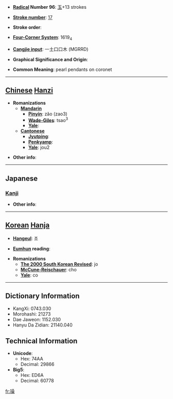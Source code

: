 * '''[[Wiktionary:Chinese radical index| Radical]] Number 96''': [[Wiktionary:Chinese radical index 玉|玉]]+13 strokes

* '''[[Wiktionary:Chinese total strokes index|Stroke number]]''': [[Wiktionary:Chinese total strokes index 17|17]]

* '''Stroke order''': 

* '''[[Wiktionary:Chinese four corner index|Four-Corner System]]''': 1619<sub>4</sub>

* '''[[Wiktionary:Chinese Cangjie index|Cangjie input]]''': 一土口口木 (MGRRD)

* '''Graphical Significance and Origin''': 

* '''Common Meaning''': pearl pendants on coronet

----

== [[Chinese]] [[Hanzi]] ==

* '''Romanizations'''
** '''[[Mandarin]]'''
*** '''[[Pinyin]]''': zǎo (zao3)
*** '''[[Wade-Giles]]''': tsao<sup>3</sup>
*** '''[[Yale]]''': 
** '''[[Cantonese]]'''
*** '''[[Jyutping]]''':
*** '''[[Penkyamp]]''': 
*** '''[[Yale]]''': jou2

* '''Other info''': 

----

==Japanese==
===[[Kanji]]===
{{kanji|on readings=[[そう]] (sō)
|kun readings=[[かざり]] (kazari)
}}

* '''Other info''':  

----

== [[Korean]] [[Hanja]] ==

* '''[[Hangeul]]''': 조

* '''[[Eumhun]] reading''': 

* '''Romanizations'''
** '''[[The 2000 South Korean Revised Romanization|The 2000 South Korean Revised]]''': jo
** '''[[McCune-Reischauer]]''': cho
** '''[[Yale]]''': co

----

== Dictionary Information ==

* KangXi: 0743.030
* Morohashi: 21273
* Dae Jaweon: 1152.030
* Hanyu Da Zidian: 21140.040

== Technical Information ==

* '''Unicode''':
** Hex: 74AA
** Decimal: 29866
* '''Big5''':
** Hex: ED6A
** Decimal: 60778

[[fr:璪]]
